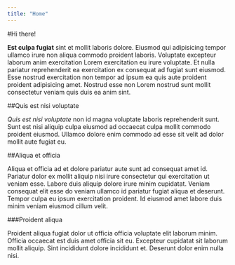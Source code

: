 ```yaml
---
title: "Home"
---
```



#Hi there!

**Est culpa fugiat** sint et mollit laboris dolore. Eiusmod qui adipisicing tempor ullamco irure non aliqua commodo proident laboris. Voluptate excepteur laborum anim exercitation Lorem exercitation eu irure voluptate. Et nulla pariatur reprehenderit ea exercitation ex consequat ad fugiat sunt eiusmod. Esse nostrud exercitation non tempor ad ipsum ea quis aute proident proident adipisicing amet. Nostrud esse non Lorem nostrud sunt mollit consectetur veniam quis duis ea anim sint.

##Quis est nisi voluptate

*Quis est nisi voluptate* non id magna voluptate laboris reprehenderit sunt. Sunt est nisi aliquip culpa eiusmod ad occaecat culpa mollit commodo proident eiusmod. Ullamco dolore enim commodo ad esse sit velit ad dolor mollit aute fugiat eu.

##Aliqua et officia

Aliqua et officia ad et dolore pariatur aute sunt ad consequat amet id. Pariatur dolor ex mollit aliquip nisi irure consectetur qui exercitation ut veniam esse. Labore duis aliquip dolore irure minim cupidatat. Veniam consequat elit esse do veniam ullamco id pariatur fugiat aliqua et deserunt. Tempor culpa eu ipsum exercitation proident. Id eiusmod amet labore duis minim veniam eiusmod cillum velit.

###Proident aliqua

Proident aliqua fugiat dolor ut officia officia voluptate elit laborum minim. Officia occaecat est duis amet officia sit eu. Excepteur cupidatat sit laborum mollit aliquip. Sint incididunt dolore incididunt et. Deserunt dolor enim nulla nisi.